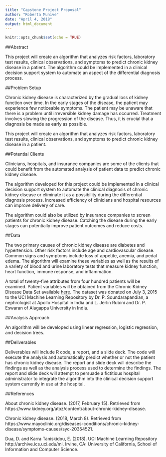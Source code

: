 ```yaml
---
title: "Capstone Project Proposal"
author: "Roberta Munive"
date: "April 4, 2018"
output: html_document
---
```


```r
knitr::opts_chunk$set(echo = TRUE)
```


##Abstract

This project will create an algorithm that analyzes risk factors, laboratory test results, clinical observations, and symptoms to predict chronic kidney disease in a patient.  The algorithm could be implemented in a clinical decision support system to automate an aspect of the differential diagnosis process. 

##Problem Setup

Chronic kidney disease is characterized by the gradual loss of kidney function over time.  In the early stages of the disease, the patient may experience few noticeable symptoms. The patient may be unaware that there is a problem until irreversible kidney damage has occurred.  Treatment involves slowing the progression of the disease.  Thus, it is crucial that a diagnosis be made as early as possible. 

This project will create an algorithm that analyzes risk factors, laboratory test results, clinical observations, and symptoms to predict chronic kidney disease in a patient. 

##Potential Clients

Clinicians, hospitals, and insurance companies are some of the clients that could benefit from the automated analysis of patient data to predict chronic kidney disease. 

The algorithm developed for this project could be implemented in a clinical decision support system to automate the clinical diagnosis of chronic kidney disease or eliminate it as a possibility during the differential diagnosis process.  Increased efficiency of clinicians and hospital resources can improve delivery of care. 

The algorithm could also be utilized by insurance companies to screen patients for chronic kidney disease.  Catching the disease during the early stages can potentially improve patient outcomes and reduce costs. 

##Data

The two primary causes of chronic kidney disease are diabetes and hypertension.  Other risk factors include age and cardiovascular disease.  Common signs and symptoms include loss of appetite, anemia, and pedal edema.  The algorithm will examine these variables as well as the results of a variety of blood and urine laboratory tests that measure kidney function, heart function, immune response, and inflammation.

A total of twenty-five attributes from four hundred patients will be examined.  Patient variables will be obtained from the Chronic Kidney Disease Data Set available [here](https://archive.ics.uci.edu/ml/datasets/chronic_kidney_disease).  The dataset was donated on July 3, 2015 to the UCI Machine Learning Repository by Dr. P. Soundarapandian, a nephrologist at Apollo Hospital in India and L. Jerlin Rubini and Dr. P. Eswaran of Alagappa University in India.

##Analysis Approach

An algorithm will be developed using linear regression, logistic regression, and decision trees. 

##Deliverables

Deliverables will include R code, a report, and a slide deck.  The code will execute the analysis and automatically predict whether or not the patient has chronic kidney disease.  The report and slide deck will describe the findings as well as the analysis process used to determine the findings.  The report and slide deck will attempt to persuade a fictitious hospital administrator to integrate the algorithm into the clinical decision support system currently in use at the hospital.

##References

About chronic kidney disease. (2017, February 15).  Retrieved from https://www.kidney.org/atoz/content/about-chronic-kidney-disease.

Chronic kidney disease. (2018, March 8).  Retrieved from https://www.mayoclinic.org/diseases-conditions/chronic-kidney-disease/symptoms-causes/syc-20354521.

Dua, D. and Karra Taniskidou, E. (2018).  UCI Machine Learning Repository http://archive.ics.uci.edu/ml.  Irvine, CA:  University of California, School of Information and Computer Science.



